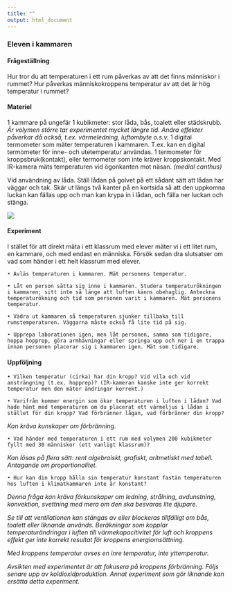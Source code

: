 ```yaml
---
title: ""
output: html_document
---
```

### Eleven i kammaren


#### Frågeställning
Hur tror du att temperaturen i ett rum påverkas av att det finns människor i rummet?
Hur påverkas människokroppens temperatur av att det är hög temperatur i rummet?

#### Materiel
1 kammare på ungefär 1 kubikmeter: stor låda, bås, toalett eller städskrubb. *Är volymen större tar experimentet mycket längre tid. Andra effekter påverkar då också, t.ex. värmeledning, luftombyte o.s.v.*
1 digital termometer som mäter temperaturen i kammaren. T.ex. kan en digital termometer för inne- och utetemperatur användas.
1 termometer för kroppsbruk(kontakt), eller termometer som inte kräver kroppskontakt. Med IR-kamera mäts temperaturen vid ögonkanten mot näsan. *(medial canthus)*

Vid användning av låda. Ställ lådan på golvet på ett sådant sätt att lådan har väggar och tak. Skär ut längs två kanter på en kortsida så att den uppkomna luckan kan fällas upp och man  kan krypa in i lådan, och fälla ner luckan och stänga.


![](figures/cardboardbox.png)



#### Experiment
I stället för att direkt mäta i ett klassrum med elever mäter vi i ett litet rum, en kammare, och med endast en människa. Försök sedan dra slutsatser om vad som händer i ett helt klassrum med elever.

    • Avläs temperaturen i kammaren. Mät personens temperatur.

    • Låt en person sätta sig inne i kammaren. Studera temperaturökningen i kammaren; sitt inte så länge att luften känns obehaglig. Anteckna temperaturökning och tid som personen varit i kammaren. Mät personens temperatur.

    • Vädra ut kammaren så temperaturen sjunker tillbaka till rumstemperaturen. Väggarna måste också få lite tid på sig.

    • Upprepa laborationen igen, men låt personen, samma som tidigare, hoppa hopprep, göra armhävningar eller springa upp och ner i en trappa innan personen placerar sig i kammaren igen. Mät som tidigare.



#### Uppföljning
    • Vilken temperatur (cirka) har din kropp? Vid vila och vid ansträngning (t.ex. hopprep)? (IR-kameran kanske inte ger korrekt temperatur men den mäter ändringar korrekt.)

    • Varifrån kommer energin som ökar temperaturen i luften i lådan? Vad hade hänt med temperaturen om du placerat ett värmeljus i lådan i stället för din kropp? Vad förbränner lågan, vad förbränner din kropp?
*Kan kräva kunskaper om förbränning.*

    • Vad händer med temperaturen i ett rum med volymen 200 kubikmeter fyllt med 30 människor (ett vanligt klassrum)?
*Kan lösas på flera sätt: rent algebraiskt, grafiskt, aritmetiskt med tabell. Antagande om proportionalitet.*

    • Hur kan din kropp hålla sin temperatur konstant fastän temperaturen hos luften i klimatkammaren inte är konstant?
*Denna fråga kan kräva förkunskaper om ledning, strålning, avdunstning, konvektion, svettning med mera om den ska besvaras lite djupare.*


*Se till att ventilationen kan stängas av eller blockeras tillfälligt om bås, toalett eller liknande används.
Beräkningar som kopplar temperaturändringar i luften till värmekapacitivitet för luft och kroppens effekt ger inte korrekt resultat för kroppens energiomsättning.*

*Med kroppens temperatur avses en inre temperatur, inte yttemperatur.*

*Avsikten med experimentet är att fokusera på kroppens förbränning. Följs senare upp av koldioxidproduktion. Annat experiment som gör liknande kan ersätta detta experiment.*